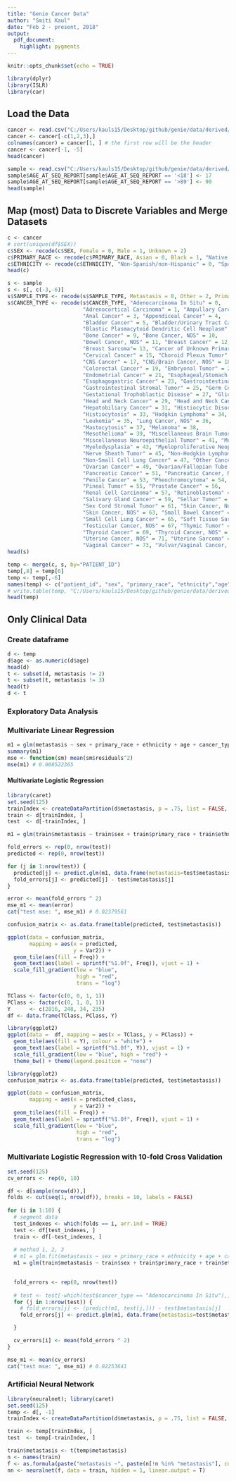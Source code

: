 ```yaml
---
title: "Genie Cancer Data"
author: "Smiti Kaul"
date: "Feb 2 - present, 2018"
output: 
  pdf_document: 
    highlight: pygments
---
```



```r
knitr::opts_chunk$set(echo = TRUE)
```

```r
library(dplyr)
library(ISLR)
library(car)
```


## Load the Data

```r
cancer <- read.csv("C:/Users/kauls15/Desktop/github/genie/data/derived/data_clinical_patient.txt", stringsAsFactors = FALSE, sep = "\t")
cancer <- cancer[-c(1,2,3),]
colnames(cancer) = cancer[1, ] # the first row will be the header
cancer <- cancer[-1, -5]  
head(cancer)

sample <- read.csv("C:/Users/kauls15/Desktop/github/genie/data/derived/data_clinical_sample.txt", stringsAsFactors = FALSE, sep = "\t")
sample$AGE_AT_SEQ_REPORT[sample$AGE_AT_SEQ_REPORT == '<18'] <- 17
sample$AGE_AT_SEQ_REPORT[sample$AGE_AT_SEQ_REPORT == '>89'] <- 90
head(sample)
```

## Map (most) Data to Discrete Variables and Merge Datasets

```r
c <- cancer
# sort(unique(df$SEX))
c$SEX <- recode(c$SEX, Female = 0, Male = 1, Unknown = 2)
c$PRIMARY_RACE <- recode(c$PRIMARY_RACE, Asian = 0, Black = 1, "Native American" = 2, Other = 3, Undefined = 4, Unknown = 5, White = 6)
c$ETHNICITY <- recode(c$ETHNICITY, "Non-Spanish/non-Hispanic" = 0, "Spanish/Hispanic" = 1, Unknown = 2)
head(c)

s <- sample
s <- s[, c(-3,-6)]
s$SAMPLE_TYPE <- recode(s$SAMPLE_TYPE, Metastasis = 0, Other = 2, Primary = 1, Unspecified = 3)
s$CANCER_TYPE <- recode(s$CANCER_TYPE, "Adenocarcinoma In Situ" = 0, 
                        "Adrenocortical Carcinoma" = 1, "Ampullary Carcinoma" = 2,
                        "Anal Cancer" = 3, "Appendiceal Cancer" = 4,
                        "Bladder Cancer" = 5, "Bladder/Urinary Tract Cancer, NOS" = 6,
                        "Blastic Plasmacytoid Dendritic Cell Neoplasm" = 7, "Blood Cancer, NOS" = 8,
                        "Bone Cancer" = 9, "Bone Cancer, NOS" = 10, 
                        "Bowel Cancer, NOS" = 11, "Breast Cancer" = 12, 
                        "Breast Sarcoma"= 13, "Cancer of Unknown Primary" = 14, 
                        "Cervical Cancer" = 15, "Choroid Plexus Tumor" = 16, 
                        "CNS Cancer" = 17, "CNS/Brain Cancer, NOS" = 18, 
                        "Colorectal Cancer" = 19, "Embryonal Tumor" = 20, 
                        "Endometrial Cancer" = 21, "Esophageal/Stomach Cancer, NOS" = 22, 
                        "Esophagogastric Cancer" = 23, "Gastrointestinal Neuroendocrine Tumor" = 24,
                        "Gastrointestinal Stromal Tumor" = 25, "Germ Cell Tumor" = 26, 
                        "Gestational Trophoblastic Disease" = 27, "Glioma" = 28, 
                        "Head and Neck Cancer" = 29, "Head and Neck Cancer, NOS" = 30, 
                        "Hepatobiliary Cancer" = 31, "Histiocytic Disorder" = 32, 
                        "Histiocytosis" = 33, "Hodgkin Lymphoma" = 34,
                        "Leukemia" = 35, "Lung Cancer, NOS" = 36, 
                        "Mastocytosis" = 37, "Melanoma" = 38,
                        "Mesothelioma" = 39, "Miscellaneous Brain Tumor" = 40,
                        "Miscellaneous Neuroepithelial Tumor" = 41, "Multiple Myeloma" = 42,
                        "Myelodysplasia" = 43, "Myeloproliferative Neoplasm" = 44,
                        "Nerve Sheath Tumor" = 45, "Non-Hodgkin Lymphoma" = 46, 
                        "Non-Small Cell Lung Cancer" = 47, "Other Cancer, NOS"= 48,
                        "Ovarian Cancer" = 49, "Ovarian/Fallopian Tube Cancer, NOS" = 50, 
                        "Pancreatic Cancer" = 51, "Pancreatic Cancer, NOS" = 52, 
                        "Penile Cancer" = 53, "Pheochromocytoma" = 54, 
                        "Pineal Tumor" = 55, "Prostate Cancer" = 56,
                        "Renal Cell Carcinoma" = 57, "Retinoblastoma" = 58,
                        "Salivary Gland Cancer" = 59, "Sellar Tumor" = 60,
                        "Sex Cord Stromal Tumor" = 61, "Skin Cancer, Non-Melanoma" = 62, 
                        "Skin Cancer, NOS" = 63, "Small Bowel Cancer" = 64, 
                        "Small Cell Lung Cancer" = 65, "Soft Tissue Sarcoma" = 66,
                        "Testicular Cancer, NOS" = 67, "Thymic Tumor" = 68,
                        "Thyroid Cancer" = 69, "Thyroid Cancer, NOS" = 70,
                        "Uterine Cancer, NOS" = 71, "Uterine Sarcoma" = 72, 
                        "Vaginal Cancer" = 73, "Vulvar/Vaginal Cancer, NOS" = 74, "Wilms Tumor" = 75)
head(s)

temp <- merge(c, s, by="PATIENT_ID")
temp[,8] = temp[6]
temp <- temp[,-6]
names(temp) <- c("patient_id", "sex", "primary_race", "ethnicity","age", "cancer_type", "metastasis")
# write.table(temp, "C:/Users/kauls15/Desktop/github/genie/data/derived/data_clinical_patient_and_sample.txt", sep="\t")
head(temp)
```

## Only Clinical Data

### Create dataframe
```r
d <- temp
d$age <- as.numeric(d$age)
head(d)
t <- subset(d, metastasis != 2)
t <- subset(t, metastasis != 3)
head(t)
d <- t
```

### Exploratory Data Analysis

### Multivariate Linear Regression
```r
m1 = glm(metastasis ~ sex + primary_race + ethnicity + age + cancer_type, data = d)
summary(m1)
mse <- function(sm) mean(sm$residuals^2)
mse(m1) # 0.008522365
```

#### Multivariate Logistic Regression

```r
library(caret)
set.seed(125)
trainIndex <- createDataPartition(d$metastasis, p = .75, list = FALSE, times = 1)
train <- d[trainIndex, ]
test  <- d[-trainIndex, ]

m1 = glm(train$metastasis ~ train$sex + train$primary_race + train$ethnicity + train$age + train$cancer_type, family = binomial)

fold_errors <- rep(0, nrow(test))
predicted <- rep(0, nrow(test))

for (j in 1:nrow(test)) {
  predicted[j] <- predict.glm(m1, data.frame(metastasis=test$metastasis[j]),type="resp")
  fold_errors[j] <- predicted[j] - test$metastasis[j]
}

error <- mean(fold_errors ^ 2)
mse_m1 <- mean(error)
cat("test mse: ", mse_m1) # 0.02379561

confusion_matrix <- as.data.frame(table(predicted, test$metastasis))

ggplot(data = confusion_matrix,
       mapping = aes(x = predicted,
                     y = Var2)) +
  geom_tile(aes(fill = Freq)) +
  geom_text(aes(label = sprintf("%1.0f", Freq)), vjust = 1) +
  scale_fill_gradient(low = "blue",
                      high = "red",
                      trans = "log") 

TClass <- factor(c(0, 0, 1, 1))
PClass <- factor(c(0, 1, 0, 1))
Y      <- c(2816, 248, 34, 235)
df <- data.frame(TClass, PClass, Y)

library(ggplot2)
ggplot(data =  df, mapping = aes(x = TClass, y = PClass)) +
  geom_tile(aes(fill = Y), colour = "white") +
  geom_text(aes(label = sprintf("%1.0f", Y)), vjust = 1) +
  scale_fill_gradient(low = "blue", high = "red") +
  theme_bw() + theme(legend.position = "none")
```

```r
library(ggplot2)
confusion_matrix <- as.data.frame(table(predicted, test$metastasis))

ggplot(data = confusion_matrix,
       mapping = aes(x = predicted_class,
                     y = Var2)) +
  geom_tile(aes(fill = Freq)) +
  geom_text(aes(label = sprintf("%1.0f", Freq)), vjust = 1) +
  scale_fill_gradient(low = "blue",
                      high = "red",
                      trans = "log") 
```

### Multivariate Logistic Regression with 10-fold Cross Validation

```r
set.seed(125)
cv_errors <- rep(0, 10)

df <- d[sample(nrow(d)),]
folds <- cut(seq(1, nrow(df)), breaks = 10, labels = FALSE)
 
for (i in 1:10) {
  # segment data
  test_indexes <- which(folds == i, arr.ind = TRUE)
  test <- df[test_indexes, ]
  train <- df[-test_indexes, ]
  
  # method 1, 2, 3
  # m1 = glm.fit(metastasis ~ sex + primary_race + ethnicity + age + cancer_type, data = train, family = binomial)
  m1 = glm(train$metastasis ~ train$sex + train$primary_race + train$ethnicity + train$age + train$cancer_type, family = binomial)
  

  fold_errors <- rep(0, nrow(test))
  
  # test <- test[-which(test$cancer_type == "Adenocarcinoma In Situ"),]
  for (j in 1:nrow(test)) {
    # fold_errors[j] <- (predict(m1, test[j,])) - test$metastasis[j]
    fold_errors[j] <- predict.glm(m1, data.frame(metastasis=test$metastasis[j]),type="resp") - test$metastasis[j]

  }

  cv_errors[i] <- mean(fold_errors ^ 2)
}

mse_m1 <- mean(cv_errors)
cat("test mse: ", mse_m1) # 0.02253641
```

### Artificial Neural Network
```r
library(neuralnet); library(caret)
set.seed(125)
temp <- d[, -1]
trainIndex <- createDataPartition(d$metastasis, p = .75, list = FALSE, times = 1)

train <- temp[trainIndex, ]
test  <- temp[-trainIndex, ]

train$metastasis <- t(temp$metastasis)
n <- names(train)
f <- as.formula(paste("metastasis ~", paste(n[!n %in% "metastasis"], collapse = " + ")))
nn <- neuralnet(f, data = train, hidden = 1, linear.output = T)
```

